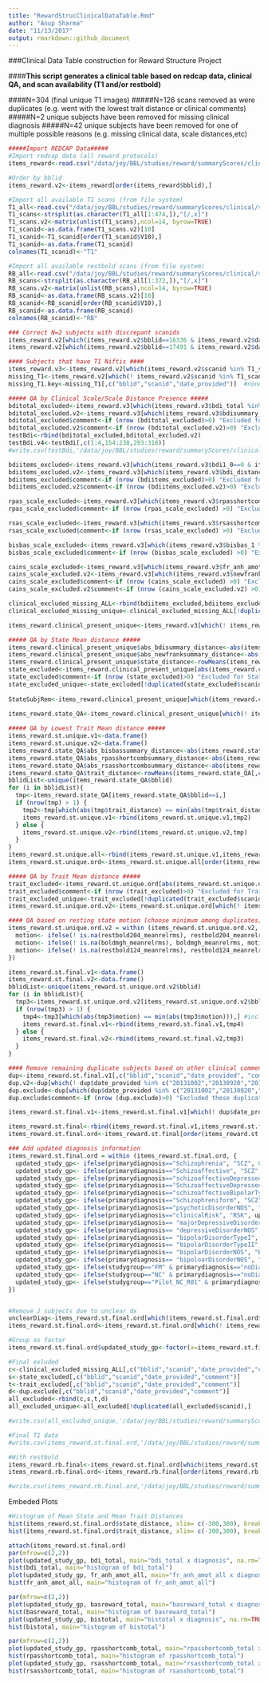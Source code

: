 ```yaml
---
title: "RewardStrucClinicalDataTable.Rmd"
author: "Anup Sharma"
date: "11/13/2017"
output: rmarkdown::github_document
---
```



###Clinical Data Table construction for Reward Structure Project 

####**This script generates a clinical table based on redcap data, clinical QA, and scan availability (T1 and/or restbold)**

####N=304 (final unique T1 images)
#####N=126 scans removed as were duplicates (e.g. went with the lowest trait distance or clinical comments)
#####N=2 unique subjects have been removed for missing clinical diagnosis
#####N=42 unique subjects have been removed for one of multiple possible reasons (e.g. missing clinical data, scale distances,etc)


```r
#####Import REDCAP Data#####
#Import redcap data (all reward protocols)
items_reward<-read.csv("/data/joy/BBL/studies/reward/summaryScores/clinical/subjectData/redcapClinical_ItemLevel_1095_050117.csv", header=T,na.strings=c('-9999','NA',''))

#Order by bblid
items_reward.v2<-items_reward[order(items_reward$bblid),]

#Import all available T1 scans (from file system)
T1_all<-read.csv("/data/joy/BBL/studies/reward/summaryScores/clinical/subjectLists/all_T1_Paths_050117.csv", header=F)
T1_scans<-strsplit(as.character(T1_all[1:474,]),"[/,x]")
T1_scans.v2<-matrix(unlist(T1_scans),ncol=14, byrow=TRUE)
T1_scanid<-as.data.frame(T1_scans.v2)[10]
T1_scanid<-T1_scanid[order(T1_scanid$V10),]
T1_scanid<-as.data.frame(T1_scanid)
colnames(T1_scanid)<-"T1"

#Import all available restbold scans (from file system)
RB_all<-read.csv("/data/joy/BBL/studies/reward/summaryScores/clinical/subjectLists/all_RB_Paths_050117.csv", header=F)
RB_scans<-strsplit(as.character(RB_all[1:372,]),"[/,x]")
RB_scans.v2<-matrix(unlist(RB_scans),ncol=14, byrow=TRUE)
RB_scanid<-as.data.frame(RB_scans.v2)[10]
RB_scanid<-RB_scanid[order(RB_scanid$V10),]
RB_scanid<-as.data.frame(RB_scanid)
colnames(RB_scanid)<-"RB"

### Correct N=2 subjects with discrepant scanids 
items_reward.v2[which(items_reward.v2$bblid==16336 & items_reward.v2$date_provided==20140827),]$scanid = 9040
items_reward.v2[which(items_reward.v2$bblid==17491 & items_reward.v2$date_provided==20150908),]$scanid = 9817

#### Subjects that have T1 Niftis ####  
items_reward.v3<-items_reward.v2[which(items_reward.v2$scanid %in% T1_scanid$T1),]  #N=474
missing_T1<-items_reward.v2[which(! items_reward.v2$scanid %in% T1_scanid$T1),]
missing_T1.key<-missing_T1[,c("bblid","scanid","date_provided")]  #none

##### QA by Clinical Scale/Scale Distance Presence #####
bditotal_excluded<-items_reward.v3[which(items_reward.v3$bdi_total %in% c(NA)),]
bditotal_excluded.v2<-items_reward.v3[which(items_reward.v3$bdisummary_distance %in% c(NA)),]
bditotal_excluded$comment<-if (nrow (bditotal_excluded)>0) "Excluded for no BDI_total measures" else character (0)
bditotal_excluded.v2$comment<-if (nrow (bditotal_excluded.v2)>0) "Excluded for no BDI_total distances" else character (0)
testBdi<-rbind(bditotal_excluded,bditotal_excluded.v2)
testBdi.v4<-testBdi[,c(1:4,154:238,293:316)]
#write.csv(testBdi,'/data/joy/BBL/studies/reward/summaryScores/clinical/subjectData/bdiTotalMissing_050117.csv', row.names=F)  #subj missing BDI total

bdiitems_excluded<-items_reward.v3[which(items_reward.v3$bdi1_0==0 & items_reward.v3$bdi1_1==0 & items_reward.v3$bdi1_2==0 & items_reward.v3$bdi1_3==0 & items_reward.v3$bdi_old1 %in% c(NA,-9999)),]
bdiitems_excluded.v2<-items_reward.v3[which(items_reward.v3$bdi_distance %in% c(NA) & items_reward.v3$bdiold_distance %in% c(NA)),]
bdiitems_excluded$comment<-if (nrow (bdiitems_excluded)>0) "Excluded for no BDI_items measures" else character (0)
bdiitems_excluded.v2$comment<-if (nrow (bdiitems_excluded.v2)>0) "Excluded for no BDI_items distances" else character (0)

rpas_scale_excluded<-items_reward.v3[which(items_reward.v3$rpasshortcomb_total %in% c(NA)),]
rpas_scale_excluded$comment<-if (nrow (rpas_scale_excluded) >0) "Excluded for no RPAS measures" else character (0)

rsas_scale_excluded<-items_reward.v3[which(items_reward.v3$rsasshortcomb_total %in% c(NA)),]
rsas_scale_excluded$comment<-if (nrow (rsas_scale_excluded) >0) "Excluded for no rsas measures" else character (0)

bisbas_scale_excluded<-items_reward.v3[which(items_reward.v3$bisbas_1 %in% c(NA)),]
bisbas_scale_excluded$comment<-if (nrow (bisbas_scale_excluded) >0) "Excluded for no bisbas measures" else character (0)

cains_scale_excluded<-items_reward.v3[which(items_reward.v3$fr_anh_amot_all %in% c(NA)),]
cains_scale_excluded.v2<-items_reward.v3[which(items_reward.v3$newfranksummary_distance %in% c(NA)),]
cains_scale_excluded$comment<-if (nrow (cains_scale_excluded) >0) "Excluded for no cains measures" else character (0)
cains_scale_excluded.v2$comment<-if (nrow (cains_scale_excluded.v2) >0) "Excluded for no cains distances" else character (0)

clinical_excluded_missing_ALL<-rbind(bdiitems_excluded,bdiitems_excluded.v2,rpas_scale_excluded,rsas_scale_excluded,bisbas_scale_excluded,cains_scale_excluded,cains_scale_excluded.v2)
clinical_excluded_missing_unique<-clinical_excluded_missing_ALL[!duplicated(clinical_excluded_missing_ALL$scanid),]

items_reward.clinical_present_unique<-items_reward.v3[which(! items_reward.v3$scanid %in% clinical_excluded_missing_unique$scanid),]  #Subjects with key clinical scales present

##### QA by State Mean distance #####
items_reward.clinical_present_unique$abs_bdisummary_distance<-abs(items_reward.clinical_present_unique$bdisummary_distance)
items_reward.clinical_present_unique$abs_newfranksummary_distance<-abs(items_reward.clinical_present_unique$newfranksummary_distance)
items_reward.clinical_present_unique$state_distance<-rowMeans(items_reward.clinical_present_unique[,c("abs_bdisummary_distance", "abs_newfranksummary_distance")])
state_excluded<-items_reward.clinical_present_unique[abs(items_reward.clinical_present_unique$state_distance)>14,]
state_excluded$comment<-if (nrow (state_excluded)>0) "Excluded for State Mean distance from T1 > 14 days" else character (0)
state_excluded_unique<-state_excluded[!duplicated(state_excluded$scanid),]  #subjects excluded due to high mean state distance
  
StateSubjRem<-items_reward.clinical_present_unique[which(items_reward.clinical_present_unique$age_at_date_provided %in% state_excluded_unique$age_at_date_provided),]  #16 subjects removed

items_reward.state_QA<-items_reward.clinical_present_unique[which(! items_reward.clinical_present_unique$age_at_date_provided %in% state_excluded_unique$age_at_date_provided),] 
                                                            
##### QA by Lowest Trait Mean distance #####
items_reward.st.unique.v1<-data.frame()
items_reward.st.unique.v2<-data.frame()
items_reward.state_QA$abs_bisbassummary_distance<-abs(items_reward.state_QA$bisbassummary_distance)
items_reward.state_QA$abs_rpasshortcombsummary_distance<-abs(items_reward.state_QA$rpasshortcombsummary_distance)
items_reward.state_QA$abs_rsasshortcombsummary_distance<-abs(items_reward.state_QA$rsasshortcombsummary_distance)
items_reward.state_QA$trait_distance<-rowMeans(items_reward.state_QA[,c("abs_bisbassummary_distance","abs_rpasshortcombsummary_distance","abs_rsasshortcombsummary_distance")])
bblidList<-unique(items_reward.state_QA$bblid)
for (i in bblidList){
  tmp<-items_reward.state_QA[items_reward.state_QA$bblid==i,]
  if (nrow(tmp) > 1) {
    tmp2<-tmp[which(abs(tmp$trait_distance) == min(abs(tmp$trait_distance))),] #select minimum mean trait distance among duplicate subjects
    items_reward.st.unique.v1<-rbind(items_reward.st.unique.v1,tmp2)
  } else {
    items_reward.st.unique.v2<-rbind(items_reward.st.unique.v2,tmp)
  }
}   
items_reward.st.unique.all<-rbind(items_reward.st.unique.v1,items_reward.st.unique.v2)   #n=312 scans (n=126 removed as are duplicated)
items_reward.st.unique.ord<-items_reward.st.unique.all[order(items_reward.st.unique.all$bblid),]  #at this point, still have a few (N=5) duplicate subjects

##### QA by Trait Mean distance #####
trait_excluded<-items_reward.st.unique.ord[abs(items_reward.st.unique.ord$trait_distance)>365,]
trait_excluded$comment<-if (nrow (trait_excluded)>0) "Excluded for Trait Mean distance from T1 > 365 days" else character (0)
trait_excluded_unique<-trait_excluded[!duplicated(trait_excluded$scanid),]
items_reward.st.unique.ord.v2<-items_reward.st.unique.ord[which(! items_reward.st.unique.ord$scanid %in% trait_excluded$scanid),]

#### QA based on resting state motion (choose minimum among duplicates) 
items_reward.st.unique.ord.v2 = within (items_reward.st.unique.ord.v2, {
  motion<- ifelse(! is.na(restbold204_meanrelrms), restbold204_meanrelrms, 0)
  motion<- ifelse(! is.na(boldmgh_meanrelrms), boldmgh_meanrelrms, motion )
  motion<- ifelse(! is.na(restbold124_meanrelrms), restbold124_meanrelrms, motion)
})

items_reward.st.final.v1<-data.frame()
items_reward.st.final.v2<-data.frame()
bblidList<-unique(items_reward.st.unique.ord.v2$bblid)
for (i in bblidList){
  tmp3<-items_reward.st.unique.ord.v2[items_reward.st.unique.ord.v2$bblid==i,]
  if (nrow(tmp3) > 1) {
    tmp4<-tmp3[which(abs(tmp3$motion) == min(abs(tmp3$motion))),] #including min motion duplicate subjects
    items_reward.st.final.v1<-rbind(items_reward.st.final.v1,tmp4)
  } else {
    items_reward.st.final.v2<-rbind(items_reward.st.final.v2,tmp3)
  }
}

#### Remove remaining duplicate subjects based on other clinical comments 
dup<-items_reward.st.final.v1[,c("bblid","scanid","date_provided", "commentsbisbas","commentsbdi","comments_socanh","comments_franken","state_distance")]
dup.v2<-dup[which(! dup$date_provided %in% c("20131002","20130920","20131108","20131008","20131031")),]
dup.exclude<-dup[which(dup$date_provided %in% c("20131002","20130920","20131108","20131008","20131031")),]
dup.exclude$comment<-if (nrow (dup.exclude)>0) "Excluded these duplicate subjects based on clinical comments" else character (0)

items_reward.st.final.v1<-items_reward.st.final.v1[which(! dup$date_provided %in% c("20131002","20130920","20131108","20131008","20131031")),]

items_reward.st.final<-rbind(items_reward.st.final.v1,items_reward.st.final.v2)
items_reward.st.final.ord<-items_reward.st.final[order(items_reward.st.final$bblid),] 

### Add updated diagnosis information 
items_reward.st.final.ord = within (items_reward.st.final.ord, {
  updated_study_gp<- ifelse(primarydiagnosis=="Schizophrenia", "SCZ", 0)
  updated_study_gp<- ifelse(primarydiagnosis=="Schizoaffective", "SCZ", updated_study_gp)
  updated_study_gp<- ifelse(primarydiagnosis=="schizoaffectiveDepressedType", "SCZ", updated_study_gp)
  updated_study_gp<- ifelse(primarydiagnosis=="SchizoaffectiveDepressedType", "SCZ", updated_study_gp)
  updated_study_gp<- ifelse(primarydiagnosis=="schizoaffectiveBipolarType", "SCZ", updated_study_gp)
  updated_study_gp<- ifelse(primarydiagnosis=="Schizophreniform", "SCZ", updated_study_gp)
  updated_study_gp<- ifelse(primarydiagnosis=="psychoticDisorderNOS", "SCZ", updated_study_gp)
  updated_study_gp<- ifelse(primarydiagnosis=="clinicalRisk", "RSK", updated_study_gp)
  updated_study_gp<- ifelse(primarydiagnosis== "majorDepressiveDisorder", "MDD", updated_study_gp)
  updated_study_gp<- ifelse(primarydiagnosis== "depressiveDisorderNOS", "MDD", updated_study_gp)
  updated_study_gp<- ifelse(primarydiagnosis== "bipolarDisorderTypeI", "BPD", updated_study_gp)
  updated_study_gp<- ifelse(primarydiagnosis== "bipolarDisorderTypeII", "BPD", updated_study_gp)
  updated_study_gp<- ifelse(primarydiagnosis== "bipolarDisorderNOS", "BPD", updated_study_gp)
  updated_study_gp<- ifelse(primarydiagnosis== "bipoloarDisorderNOS", "BPD", updated_study_gp)
  updated_study_gp<- ifelse(studygroup=="FM" & primarydiagnosis=="noDiagnosis", "RSK", updated_study_gp)
  updated_study_gp<- ifelse(studygroup=="NC" & primarydiagnosis=="noDiagnosis", "NC", updated_study_gp)
  updated_study_gp<- ifelse(studygroup=="Pilot_NC_R01" & primarydiagnosis=="noDiagnosis", "NC", updated_study_gp)
})


#Remove 2 subjects due to unclear dx
unclearDiag<-items_reward.st.final.ord[which(items_reward.st.final.ord$updated_study_gp %in% c("0")),]
items_reward.st.final.ord<-items_reward.st.final.ord[which(! items_reward.st.final.ord$updated_study_gp %in% c("0")),]   

#Group as factor
items_reward.st.final.ord$updated_study_gp<-factor(x=items_reward.st.final.ord$updated_study_gp, levels=c("NC","BPD","MDD","SCZ","RSK"))

#Final exluded
c<-clinical_excluded_missing_ALL[,c("bblid","scanid","date_provided","comment")]
s<-state_excluded[,c("bblid","scanid","date_provided","comment")]
t<-trait_excluded[,c("bblid","scanid","date_provided","comment")]
d<-dup.exclude[,c("bblid","scanid","date_provided","comment")]
all_excluded<-rbind(c,s,t,d)
all_excluded_unique<-all_excluded[!duplicated(all_excluded$scanid),]

#write.csv(all_excluded_unique,'/data/joy/BBL/studies/reward/summaryScores/clinical/subjectData/all_excluded_unique_050117.csv', row.names=F)

#Final T1 data
#write.csv(items_reward.st.final.ord,'/data/joy/BBL/studies/reward/summaryScores/clinical/subjectData/n304_T1_integratedData_050117.csv', row.names=F)

#With restbold
items_reward.rb.final<-items_reward.st.final.ord[which(items_reward.st.unique.ord$scanid %in% RB_scanid$RB),]
items_reward.rb.final.ord<-items_reward.rb.final[order(items_reward.rb.final$bblid),]

#write.csv(items_reward.rb.final.ord,'/data/joy/BBL/studies/reward/summaryScores/clinical/subjectData/n255_RB_integratedData_050117.csv', row.names=F)

```

Embeded Plots

```r

#Histogram of Mean State and Mean Trait Distances
hist(items_reward.st.final.ord$state_distance, xlim= c(-300,300), breaks =c(-300,-100,-40,-30,-20,-10,0,10,20,30,40,100,300), col="green", prob=FALSE)
hist(items_reward.st.final.ord$trait_distance, xlim= c(-300,300), breaks =c(-300,-100,-40,-30,-20,-10,0,10,20,30,40,100,300), col="blue", prob=FALSE)

attach(items_reward.st.final.ord)
par(mfrow=c(2,2))
plot(updated_study_gp, bdi_total, main="bdi_total x diagnosis", na.rm=TRUE)
hist(bdi_total, main="histogram of bdi_total")
plot(updated_study_gp, fr_anh_amot_all, main="fr_anh_amot_all x diagnosis", na.rm=TRUE)
hist(fr_anh_amot_all, main="histogram of fr_anh_amot_all")

par(mfrow=c(2,2))
plot(updated_study_gp, basreward_total, main="basreward_total x diagnosis", na.rm=TRUE)
hist(basreward_total, main="histogram of basreward_total")
plot(updated_study_gp, bistotal, main="bistotal x diagnosis", na.rm=TRUE)
hist(bistotal, main="histogram of bistotal")

par(mfrow=c(2,2))
plot(updated_study_gp, rpasshortcomb_total, main="rpasshortcomb_total x diagnosis", na.rm=TRUE)
hist(rpasshortcomb_total, main="histogram of rpasshortcomb_total")
plot(updated_study_gp, rsasshortcomb_total, main="rsasshortcomb_total x diagnosis", na.rm=TRUE)
hist(rsasshortcomb_total, main="histogram of rsasshortcomb_total")
```
